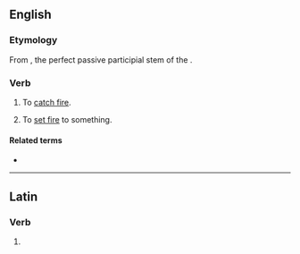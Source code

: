 ==English==

===Etymology===
From {{m|la||cōnflāgrāt-}}, the perfect passive participial stem of the {{uder|en|la|cōnflāgrō||I am consumed by fire”, “I set aflame}}.

===Verb===
{{en-verb}}

# {{lb|en|intransitive}} To [[catch fire]]. {{defdate|17th century to the present}}
# {{lb|en|transitive}} To [[set fire]] to something. {{defdate|17th century to the present}}

====Related terms====
* {{l|en|conflagration}}

----

==Latin==

===Verb===
{{la-verb-form|cōnflagrāte}}

# {{inflection of|la|cōnflagrō||2|p|pres|actv|impr}}